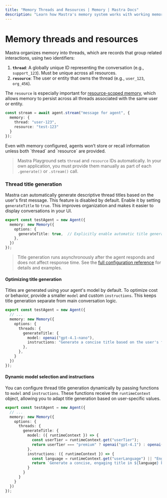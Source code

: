 ```yaml
---
title: "Memory Threads and Resources | Memory | Mastra Docs"
description: "Learn how Mastra's memory system works with working memory, conversation history, and semantic recall."
---
```



# Memory threads and resources

Mastra organizes memory into threads, which are records that group related interactions, using two identifiers:

1. **`thread`**: A globally unique ID representing the conversation (e.g., `support_123`). Must be unique across all resources.
2. **`resource`**: The user or entity that owns the thread (e.g., `user_123`, `org_456`).

The `resource` is especially important for [resource-scoped memory](./working-memory.mdx#resource-scoped-memory), which allows memory to persist across all threads associated with the same user or entity.

```typescript {4} showLineNumbers
const stream = await agent.stream("message for agent", {
  memory: {
    thread: "user-123",
    resource: "test-123"
  }
});
```

<Callout type="warning">
Even with memory configured, agents won’t store or recall information unless both `thread` and `resource` are provided.
</Callout>

> Mastra Playground sets `thread` and `resource` IDs automatically. In your own application, you must provide them manually as part of each `.generate()` or `.stream()` call.

### Thread title generation

Mastra can automatically generate descriptive thread titles based on the user's first message. This feature is disabled by default. Enable it by setting `generateTitle` to `true`. This improves organization and makes it easier to display conversations in your UI.

```typescript {3-7} showLineNumbers
export const testAgent = new Agent({
  memory: new Memory({
    options: {
      generateTitle: true,  // Explicitly enable automatic title generation
    },
  })
});
```

> Title generation runs asynchronously after the agent responds and does not affect response time. See the [full configuration reference](../../reference/memory/Memory.mdx#thread-title-generation) for details and examples.

#### Optimizing title generation

Titles are generated using your agent's model by default. To optimize cost or behavior, provide a smaller `model` and custom `instructions`. This keeps title generation separate from main conversation logic.

```typescript {5-9} showLineNumbers
export const testAgent = new Agent({
  // ...
  memory: new Memory({
    options: {
      threads: {
        generateTitle: {
          model: openai("gpt-4.1-nano"),
          instructions: "Generate a concise title based on the user's first message",
        },
      },
    }
  })
});
```

#### Dynamic model selection and instructions

You can configure thread title generation dynamically by passing functions to `model` and `instructions`. These functions receive the `runtimeContext` object, allowing you to adapt title generation based on user-specific values.

```typescript {7-16} showLineNumbers
export const testAgent = new Agent({
  // ...
  memory: new Memory({
    options: {
      threads: {
        generateTitle: {
          model: ({ runtimeContext }) => {
            const userTier = runtimeContext.get("userTier");
            return userTier === "premium" ? openai("gpt-4.1") : openai("gpt-4.1-nano");
          },
          instructions: ({ runtimeContext }) => {
            const language = runtimeContext.get("userLanguage") || "English";
            return `Generate a concise, engaging title in ${language} based on the user's first message.`;
          }
        }
      }
    }
  })
});
```
